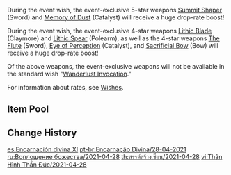{{Wish
|name              = Epitome Invocation 2021-04-28
|image             = Epitome Invocation 2021-04-28.png
|type              = Weapon Event
|duration          = event
|time_start        = 2021-04-28 11:00:00
|time_start_offset = GMT+8
|time_end          = 2021-05-18 17:59:00
|link              = https://www.hoyolab.com/article/324040
|preceding         = Epitome Invocation/2021-04-06
|alongside         = Gentry of Hermitage/2021-04-28
|succeeding        = Epitome Invocation/2021-05-18
}}
During the event wish, the event-exclusive 5-star weapons [[Summit Shaper]] (Sword) and [[Memory of Dust]] (Catalyst) will receive a huge drop-rate boost!

During the event wish, the event-exclusive 4-star weapons [[Lithic Blade]] (Claymore) and [[Lithic Spear]] (Polearm), as well as the 4-star weapons [[The Flute]] (Sword), [[Eye of Perception]] (Catalyst), and [[Sacrificial Bow]] (Bow) will receive a huge drop-rate boost!

Of the above weapons, the event-exclusive weapons will not be available in the standard wish "[[Wanderlust Invocation]]."

For information about rates, see [[Wishes]].

==Item Pool==
{{Wish Pool
|^Summit Shaper
|^Memory of Dust
|^Lithic Blade
|^Lithic Spear
|^The Flute
|^Eye of Perception
|^Sacrificial Bow
|Amos' Bow
|Aquila Favonia
|Lost Prayer to the Sacred Winds
|Primordial Jade Winged-Spear
|Skyward Atlas
|Skyward Blade
|Skyward Harp
|Skyward Pride
|Skyward Spine
|Wolf's Gravestone
|Barbara
|Beidou
|Bennett
|Chongyun
|Diona
|Fischl
|Ningguang
|Noelle
|Razor
|Rosaria
|Sucrose
|Xiangling
|Xingqiu
|Xinyan
|Dragon's Bane
|Favonius Codex
|Favonius Greatsword
|Favonius Lance
|Favonius Sword
|Favonius Warbow
|Lion's Roar
|Rainslasher
|Rust
|Sacrificial Fragments
|Sacrificial Greatsword
|Sacrificial Sword
|The Bell
|The Stringless
|The Widsith
|Black Tassel
|Bloodtainted Greatsword
|Cool Steel
|Debate Club
|Emerald Orb
|Ferrous Shadow
|Harbinger of Dawn
|Magic Guide
|Raven Bow
|Sharpshooter's Oath
|Skyrider Sword
|Slingshot
|Thrilling Tales of Dragon Slayers
}}

==Change History==
{{Change History|1.5}}

[[es:Encarnación divina XI]]
[[pt-br:Encarnação Divina/28-04-2021]]
[[ru:Воплощение божества/2021-04-28]]
[[th:สรรค์สร้างเซียน/2021-04-28]]
[[vi:Thân Hình Thần Đúc/2021-04-28]]